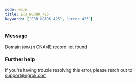 ```yaml
---
mode: wide
title: ERR_NGROK_425
keywords: ["ERR_NGROK_425", "error 425"]
---
```



### Message

Domain `DOMAIN` CNAME record not found

<ErrorDetails />

### Further help

If you're having trouble resolving this error, please reach out to [support@ngrok.com](mailto:support@ngrok.com?subject=Help%20with%20ERR_NGROK_425)
